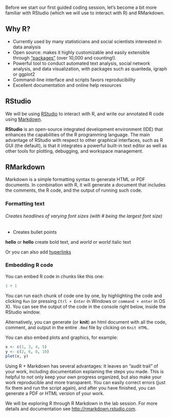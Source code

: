 Before we start our first guided coding session, let's become a bit more familiar with RStudio (which we will use to interact with R) and RMarkdown.

## Why R?

- Currently used by many statisticians and social scientists interested in data analysis
- Open source: makes it highly customizable and easily extensible through ["packages"](https://cran.r-project.org/web/packages/) (over 10,000 and counting!).
- Powerful tool to conduct automated text analysis, social network analysis, and data visualization, with packages such as quanteda, igraph or ggplot2
- Command-line interface and scripts favors reproducibility
- Excellent documentation and online help resources

## RStudio

We will be using [RStudio](https://www.rstudio.com/) to interact with R, and write our annotated R code using [Markdown](http://rmarkdown.rstudio.com).

__RStudio__ is an open-source integrated development environment (IDE) that enhances the capabilities of the R programming language. The main advantage of RStudio with respect to other graphical interfaces, such as R GUI (the default), is that it integrates a powerful built-in text editor as well as other tools for plotting, debugging, and workspace management. 

## RMarkdown

Markdown is a simple formatting syntax to generate HTML or PDF documents. In combination with R, it will generate a document that includes the comments, the R code, and the output of running such code.

### Formatting text

###### Creates headlines of varying font sizes (with # being the largest font size)

- Creates bullet points

__hello__ or **hello** create bold text, and _world_ or *world* italic text

Or you can also add [hyperlinks](http://www.google.com)


### Embedding R code

You can embed R code in chunks like this one:



```r

1 + 1

```

You can run each chunk of code one by one, by highlighting the code and clicking `Run` (or pressing `Ctrl + Enter` in Windows or `command + enter` in OS X). You can see the output of the code in the console right below, inside the RStudio window.

Alternatively, you can generate (or __knit__) an html document with all the code, comment, and output in the entire `.Rmd` file by clicking on `Knit HTML`.

You can also embed plots and graphics, for example:

```r
x <- c(1, 3, 4, 5)
y <- c(2, 6, 8, 10)
plot(x, y)
```


Using R + Markdown has several advantages: It leaves an "audit trail" of your work, including documentation explaining the steps you made. This is helpful to not only keep your own progress organized, but also make your work reproducible and more transparent. You can easily correct errors (just fix them and run the script again), and after you have finished, you can generate a PDF or HTML version of your work.

We will be exploring R through R Markdown in the lab session. For more details and documentation see <http://rmarkdown.rstudio.com>.
